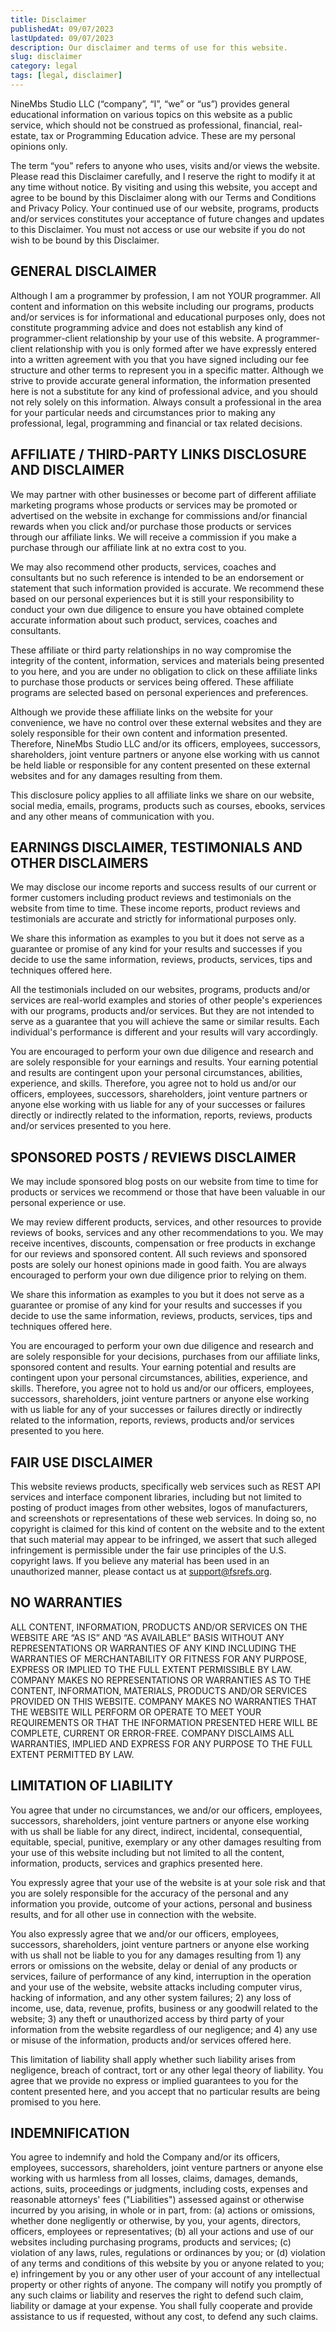```yaml
---
title: Disclaimer
publishedAt: 09/07/2023
lastUpdated: 09/07/2023
description: Our disclaimer and terms of use for this website.
slug: disclaimer
category: legal
tags: [legal, disclaimer]
---
```


NineMbs Studio LLC (“company”, “I”, “we” or “us”) provides general educational information on various topics on this website as a public service, which should not be construed as professional, financial, real-estate, tax or Programming Education advice. These are my personal opinions only.

The term “you” refers to anyone who uses, visits and/or views the website.
Please read this Disclaimer carefully, and I reserve the right to modify it at any time without notice.  By visiting and using this website, you accept and agree to be bound by this Disclaimer along with our Terms and Conditions and Privacy Policy. Your continued use of our website, programs, products and/or services constitutes your acceptance of future changes and updates to this Disclaimer. You must not access or use our website if you do not wish to be bound by this Disclaimer.

## GENERAL DISCLAIMER

Although I am a programmer by profession, I am not YOUR programmer. All content and information on this website including our programs, products and/or services is for informational and educational purposes only, does not constitute programming advice and does not establish any kind of programmer-client relationship by your use of this website. A programmer-client relationship with you is only formed after we have expressly entered into a written agreement with you that you have signed including our fee structure and other terms to represent you in a specific matter. Although we strive to provide accurate general information, the information presented here is not a substitute for any kind of professional advice, and you should not rely solely on this information. Always consult a professional in the area for your particular needs and circumstances prior to making any professional, legal, programming and financial or tax related decisions.

## AFFILIATE / THIRD-PARTY LINKS DISCLOSURE AND DISCLAIMER

We may partner with other businesses or become part of different affiliate marketing programs whose products or services may be promoted or advertised on the website in exchange for commissions and/or financial rewards when you click and/or purchase those products or services through our affiliate links. We will receive a commission if you make a purchase through our affiliate link at no extra cost to you. 

We may also recommend other products, services, coaches and consultants but no such reference is intended to be an endorsement or statement that such information provided is accurate. We recommend these based on our personal experiences but it is still your responsibility to conduct your own due diligence to ensure you have obtained complete accurate information about such product, services, coaches and consultants. 

These affiliate or third party relationships in no way compromise the integrity of the content, information, services and materials being presented to you here, and you are under no obligation to click on these affiliate links to purchase those products or services being offered. These affiliate programs are selected based on personal experiences and preferences. 

Although we provide these affiliate links on the website for your convenience, we have no control over these external websites and they are solely responsible for their own content and information presented. Therefore, NineMbs Studio LLC and/or its officers, employees, successors, shareholders, joint venture partners or anyone else working with us cannot be held liable or responsible for any content presented on these external websites and for any damages resulting from them.

This disclosure policy applies to all affiliate links we share on our website, social media, emails, programs, products such as courses, ebooks, services and any other means of communication with you. 

## EARNINGS DISCLAIMER, TESTIMONIALS AND OTHER DISCLAIMERS

We may disclose our income reports and success results of our current or former customers including product reviews and testimonials on the website from time to time. These income reports, product reviews and testimonials are accurate and strictly for informational purposes only.

We share this information as examples to you but it does not serve as a guarantee or promise of any kind for your results and successes if you decide to use the same information, reviews, products, services, tips and techniques offered here.

All the testimonials included on our websites, programs, products and/or services are real-world examples and stories of other people's experiences with our programs, products and/or services. But they are not intended to serve as a guarantee that you will achieve the same or similar results. Each individual's performance is different and your results will vary accordingly.

You are encouraged to perform your own due diligence and research and are solely responsible for your earnings and results. Your earning potential and results are contingent upon your personal circumstances, abilities, experience, and skills. Therefore, you agree not to hold us and/or our officers, employees, successors, shareholders, joint venture partners or anyone else working with us liable for any of your successes or failures directly or indirectly related to the information, reports, reviews, products and/or services presented to you here.

## SPONSORED POSTS / REVIEWS DISCLAIMER

We may include sponsored blog posts on our website from time to time for products or services we recommend or those that have been valuable in our personal experience or use.

We may review different products, services, and other resources to provide reviews of books, services and any other recommendations to you. We may receive incentives, discounts, compensation or free products in exchange for our reviews and sponsored content. All such reviews and sponsored posts are solely our honest opinions made in good faith. You are always encouraged to perform your own due diligence prior to relying on them.

We share this information as examples to you but it does not serve as a guarantee or promise of any kind for your results and successes if you decide to use the same information, reviews, products, services, tips and techniques offered here.

You are encouraged to perform your own due diligence and research and are solely responsible for your decisions, purchases from our affiliate links, sponsored content and results. Your earning potential and results are contingent upon your personal circumstances, abilities, experience, and skills. Therefore, you agree not to hold us and/or our officers, employees, successors, shareholders, joint venture partners or anyone else working with us liable for any of your successes or failures directly or indirectly related to the information, reports, reviews, products and/or services presented to you here.

## FAIR USE DISCLAIMER

This website reviews products, specifically web services such as REST API services and interface component libraries, including but not limited to posting of product images from other websites, logos of manufacturers, and screenshots or representations of these web services. In doing so, no copyright is claimed for this kind of content on the website and to the extent that such material may appear to be infringed, we assert that such alleged infringement is permissible under the fair use principles of the U.S. copyright laws. If you believe any material has been used in an unauthorized manner, please contact us at [support@fsrefs.org](mailto:support@fsrefs.org). 

## NO WARRANTIES 

ALL CONTENT, INFORMATION, PRODUCTS AND/OR SERVICES ON THE WEBSITE ARE “AS IS” AND “AS AVAILABLE” BASIS WITHOUT ANY REPRESENTATIONS OR WARRANTIES OF ANY KIND INCLUDING THE WARRANTIES OF MERCHANTABILITY OR FITNESS FOR ANY PURPOSE, EXPRESS OR IMPLIED TO THE FULL EXTENT PERMISSIBLE BY LAW. COMPANY MAKES NO REPRESENTATIONS OR WARRANTIES AS TO THE CONTENT, INFORMATION, MATERIALS, PRODUCTS AND/OR SERVICES PROVIDED ON THIS WEBSITE. COMPANY MAKES NO WARRANTIES THAT THE WEBSITE WILL PERFORM OR OPERATE TO MEET YOUR REQUIREMENTS OR THAT THE INFORMATION PRESENTED HERE WILL BE COMPLETE, CURRENT OR ERROR-FREE. COMPANY DISCLAIMS ALL WARRANTIES, IMPLIED AND EXPRESS FOR ANY PURPOSE TO THE FULL EXTENT PERMITTED BY LAW.

## LIMITATION OF LIABILITY

You agree that under no circumstances, we and/or our officers, employees, successors, shareholders, joint venture partners or anyone else working with us shall be liable for any direct, indirect, incidental, consequential, equitable, special, punitive, exemplary or any other damages resulting from your use of this website including but not limited to all the content, information, products, services and graphics presented here. 

You expressly agree that your use of the website is at your sole risk and that you are solely responsible for the accuracy of the personal and any information you provide, outcome of your actions, personal and business results, and for all other use in connection with the website.

You also expressly agree that we and/or our officers, employees, successors, shareholders, joint venture partners or anyone else working with us shall not be liable to you for any damages resulting from 1) any errors or omissions on the website, delay or denial of any products or services, failure of performance of any kind, interruption in the operation and your use of the website, website attacks including computer virus, hacking of information, and any other system failures; 2) any loss of income, use, data, revenue, profits, business or any goodwill related to the website; 3) any theft or unauthorized access by third party of your information from the website regardless of our negligence; and 4) any use or misuse of the information, products and/or services offered here. 

This limitation of liability shall apply whether such liability arises from negligence, breach of contract, tort or any other legal theory of liability. You agree that we provide no express or implied guarantees to you for the content presented here, and you accept that no particular results are being promised to you here. 

## INDEMNIFICATION 

You agree to indemnify and hold the Company and/or its officers, employees, successors, shareholders, joint venture partners or anyone else working with us harmless from all losses, claims, damages, demands, actions, suits, proceedings or judgments, including costs, expenses and reasonable attorneys' fees ("Liabilities") assessed against or otherwise incurred by you arising, in whole or in part, from: (a) actions or omissions, whether done negligently or otherwise, by you, your agents, directors, officers, employees or representatives; (b) all your actions and use of our websites including purchasing programs, products and services; (c) violation of any laws, rules, regulations or ordinances by you; or (d) violation of any terms and conditions of this website by you or anyone related to you; e) infringement by you or any other user of your account of any intellectual property or other rights of anyone. The company will notify you promptly of any such claims or liability and reserves the right to defend such claim, liability or damage at your expense. You shall fully cooperate and provide assistance to us if requested, without any cost, to defend any such claims.

